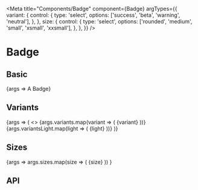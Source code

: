 
<Meta
  title="Components/Badge"
  component={Badge}
  argTypes={{
    variant: {
      control: {
        type: 'select',
        options: ['success', 'beta', 'warning', 'neutral'],
      },
    },
    size: {
      control: {
        type: 'select',
        options: ['rounded', 'medium', 'small', 'xsmall', 'xxsmall'],
      },
    },
  }}
/>

# Badge

## Basic

<Canvas>
  <Story name="Basic" args={{}}>
    {args => <Badge {...args}>A Badge</Badge>}
  </Story>
</Canvas>

## Variants

<Canvas>
  <Story
    name="Variants"
    args={{
      variants: ['primary', 'success', 'beta', 'error', 'info', 'neutral'],
      variantsLight: [
        'light-primary',
        'light-success',
        'light-beta',
        'light-error',
        'light-info',
        'light-neutral',
      ],
    }}
  >
    {args => (
      <>
        <Box>
          {args.variants.map(variant => (
            <Badge m={1} key={variant} variant={variant}>
              {variant}
            </Badge>
          ))}
        </Box>
        <Box>
          {args.variantsLight.map(light => (
            <Badge m={1} key={light} variant={light}>
              {light}
            </Badge>
          ))}
        </Box>
      </>
    )}
  </Story>
</Canvas>

## Sizes

<Canvas>
  <Story
    name="Sizes"
    args={{
      sizes: ['medium', 'small', 'xsmall', 'xxsmall', 'rounded'],
    }}
  >
    {args =>
      args.sizes.map(size => (
        <Badge key={size} size={size} mx={1}>
          {size}
        </Badge>
      ))
    }
  </Story>
</Canvas>

## API

<ArgsTable of={Badge} />
